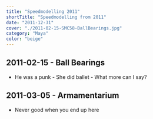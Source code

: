 ```yaml
---
title: "Speedmodelling 2011"
shortTitle: "Speedmodelling from 2011"
date: "2011-12-31"
cover: "./2011-02-15-SMC58-BallBearings.jpg"
category: "Maya"
color: "beige"
---
```


## 2011-02-15 - Ball Bearings 
- He was a punk - She did ballet - What more can I say?
## 2011-03-05 - Armamentarium 
- Never good when you end up here
